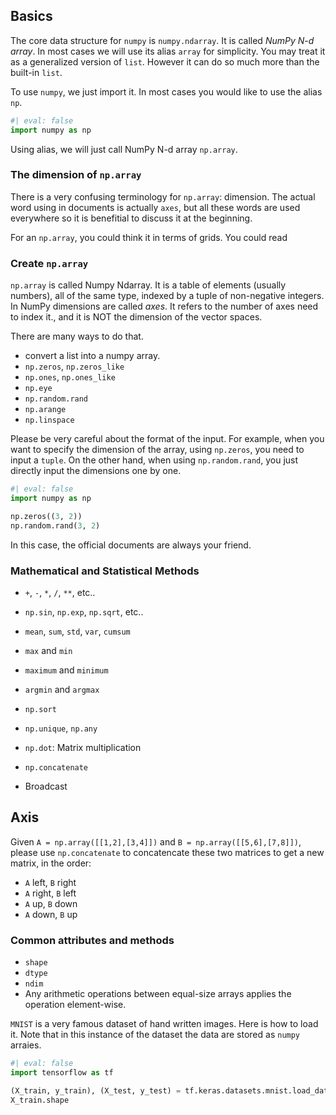 ## Basics

The core data structure for `numpy` is `numpy.ndarray`. It is called *NumPy N-d array*. In most cases we will use its alias `array` for simplicity. You may treat it as a generalized version of `list`. However it can do so much more than the built-in `list`. 

To use `numpy`, we just import it. In most cases you would like to use the alias `np`.

```python
#| eval: false
import numpy as np
```
Using alias, we will just call NumPy N-d array `np.array`.

### The dimension of `np.array`
There is a very confusing terminology for `np.array`: dimension. The actual word using in documents is actually `axes`, but all these words are used everywhere so it is benefitial to discuss it at the beginning. 

For an `np.array`, you could think it in terms of grids. You could read 


### Create `np.array`
`np.array` is called Numpy Ndarray. It is a table of elements (usually numbers), all of the same type, indexed by a tuple of non-negative integers. In NumPy dimensions are called *axes*. It refers to the number of axes need to index it., and it is NOT the dimension of the vector spaces.



There are many ways to do that. 

- convert a list into a numpy array.
- `np.zeros`, `np.zeros_like`
- `np.ones`, `np.ones_like`
- `np.eye`
- `np.random.rand`
- `np.arange`
- `np.linspace`

::: {.callout-note}
Please be very careful about the format of the input. For example, when you want to specify the dimension of the array, using `np.zeros`, you need to input a `tuple`. On the other hand, when using `np.random.rand`, you just directly input the dimensions one by one.

```python
#| eval: false
import numpy as np

np.zeros((3, 2))
np.random.rand(3, 2)
```

In this case, the official documents are always your friend.
:::



### Mathematical and Statistical Methods

- `+`, `-`, `*`, `/`, `**`, etc.. 
- `np.sin`, `np.exp`, `np.sqrt`, etc..

- `mean`, `sum`, `std`, `var`, `cumsum`
- `max` and `min`
- `maximum` and `minimum`
- `argmin` and `argmax`

- `np.sort`
- `np.unique`, `np.any`

- `np.dot`: Matrix multiplication
- `np.concatenate`

- Broadcast


::: {#exm-}
## Axis
Given `A = np.array([[1,2],[3,4]])` and `B = np.array([[5,6],[7,8]])`, please use `np.concatenate` to concatencate these two matrices to get a new matrix, in the order:

- `A` left, `B` right
- `A` right, `B` left
- `A` up, `B` down
- `A` down, `B` up
:::


### Common attributes and methods

- `shape`
- `dtype`
- `ndim`
- Any arithmetic operations between equal-size arrays applies the operation element-wise. 



::: {#exm-}
`MNIST` is a very famous dataset of hand written images. Here is how to load it. Note that in this instance of the dataset the data are stored as `numpy` arraies.
```python
#| eval: false
import tensorflow as tf

(X_train, y_train), (X_test, y_test) = tf.keras.datasets.mnist.load_data()
X_train.shape
```

:::


